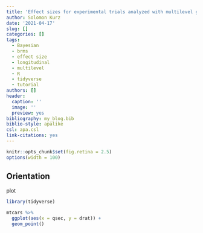 ```yaml
---
title: 'Effect sizes for experimental trials analyzed with multilevel growth models: Two of two'
author: Solomon Kurz
date: '2021-04-17'
slug: []
categories: []
tags:
  - Bayesian
  - brms
  - effect size
  - longitudinal
  - multilevel
  - R
  - tidyverse
  - tutorial
authors: []
header:
  caption: ''
  image: ''
  preview: yes
bibliography: my_blog.bib
biblio-style: apalike
csl: apa.csl  
link-citations: yes
---
```


```r
knitr::opts_chunk$set(fig.retina = 2.5)
options(width = 100)
```

## Orientation

plot 

```r
library(tidyverse)

mtcars %>% 
  ggplot(aes(x = qsec, y = drat)) +
  geom_point()
```


